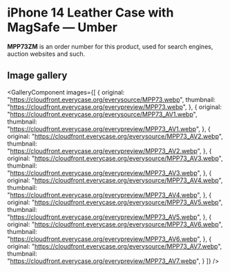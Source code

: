 
# iPhone 14 Leather Case with MagSafe — Umber

<Callout type='info' emoji='👉🏻'>**MPP73ZM** is an order number for this product, used for search engines, auction websites and such.</Callout>

## Image gallery

<GalleryComponent
    images={[
      {
        original: "https://cloudfront.everycase.org/everysource/MPP73.webp",
        thumbnail: "https://cloudfront.everycase.org/everypreview/MPP73.webp",
      },
      {
        original: "https://cloudfront.everycase.org/everysource/MPP73_AV1.webp",
        thumbnail: "https://cloudfront.everycase.org/everypreview/MPP73_AV1.webp",
      },
      {
        original: "https://cloudfront.everycase.org/everysource/MPP73_AV2.webp",
        thumbnail: "https://cloudfront.everycase.org/everypreview/MPP73_AV2.webp",
      },
      {
        original: "https://cloudfront.everycase.org/everysource/MPP73_AV3.webp",
        thumbnail: "https://cloudfront.everycase.org/everypreview/MPP73_AV3.webp",
      },
      {
        original: "https://cloudfront.everycase.org/everysource/MPP73_AV4.webp",
        thumbnail: "https://cloudfront.everycase.org/everypreview/MPP73_AV4.webp",
      },
      {
        original: "https://cloudfront.everycase.org/everysource/MPP73_AV5.webp",
        thumbnail: "https://cloudfront.everycase.org/everypreview/MPP73_AV5.webp",
      },
      {
        original: "https://cloudfront.everycase.org/everysource/MPP73_AV6.webp",
        thumbnail: "https://cloudfront.everycase.org/everypreview/MPP73_AV6.webp",
      },
      {
        original: "https://cloudfront.everycase.org/everysource/MPP73_AV7.webp",
        thumbnail: "https://cloudfront.everycase.org/everypreview/MPP73_AV7.webp",
      }
    ]}
  />
